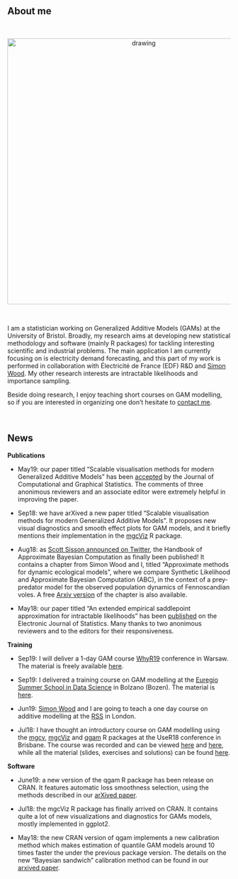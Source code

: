 
<br>

## About me

<br>

<center>
<img src="me_serious.jpg" alt="drawing" style="width:600px;"/> 
</center>

<br>

I am a statistician working on Generalized Additive Models (GAMs) at the University of Bristol. Broadly, my research aims at developing new statistical methodology and software (mainly R packages) for tackling interesting scientific and industrial problems. The main application I am currently focusing on is electricity demand forecasting, and this part of my work is performed in collaboration with Électricité de France (EDF) R&D and [Simon Wood](https://people.maths.bris.ac.uk/~sw15190/). My other research interests are intractable likelihoods and importance sampling. 

Beside doing research, I enjoy teaching short courses on GAM modelling, so if you are interested in organizing one don't hesitate to [contact me](mailto:matteo.fasiolo@gmail.com).

<br>


## News

**Publications**

  - May19: our paper titled "Scalable visualisation methods for modern Generalized Additive Models" has been [accepted](https://www.tandfonline.com/doi/full/10.1080/10618600.2019.1629942) by the Journal of Computational and Graphical Statistics. The comments of three anonimous reviewers and an associate editor were extremely helpful in improving the paper.

  - Sep18: we have arXived a new paper titled "Scalable visualisation methods for modern Generalized Additive Models". It proposes new visual diagnostics and smooth effect plots for GAM models, and it briefly mentions their implementation in the [mgcViz](https://mfasiolo.github.io/mgcViz/index.html) R package.

  - Aug18: as [Scott Sisson announced on Twitter](https://twitter.com/ABC_Research/status/1032218764719214592), the Handbook of Approximate Bayesian Computation as finally been published! It contains a chapter from Simon Wood and I, titled "Approximate methods for dynamic ecological models", where we compare Synthetic Likelihood and Approximate Bayesian Computation (ABC), in the context of a prey-predator model for the observed population dynamics of Fennoscandian voles. A free [Arxiv version](https://arxiv.org/abs/1511.02644) of the chapter is also available.
  
  - May18: our paper titled "An extended empirical saddlepoint approximation for intractable likelihoods" has been [published](https://projecteuclid.org/euclid.ejs/1527300140) on the Electronic Journal of Statistics. Many thanks to two anonimous reviewers and to the editors for their responsiveness.   

**Training**  

  - Sep19: I will deliver a 1-day GAM course [WhyR19](http://whyr.pl/2019/) conference in Warsaw. The material is freely available [here](https://github.com/mfasiolo/workshop_WARSAW19).  

  - Sep19: I delivered a training course on GAM modelling at the [Euregio Summer School in Data Science](https://dsrschools19.events.unibz.it/program/) in Bolzano (Bozen). The material is [here](https://github.com/mfasiolo/workshop_BOZEN19).  

  - Jun19: [Simon Wood](https://people.maths.bris.ac.uk/~sw15190/) and I are going to teach a one day course on additive modelling at the [RSS](https://www.rss.org.uk/RSS/Training/Public_courses/RSS/pro_dev/RSS_training_courses_sub/public_training.aspx?hkey=80752d6b-205c-4865-8068-ab827079ced2) in London.  

  - Jul18: I have thought an introductory course on GAM modelling using the [mgcv](https://cran.r-project.org/web/packages/mgcv/index.html), [mgcViz](https://mfasiolo.github.io/mgcViz/index.html) and [qgam](http://mfasiolo.github.io/qgam/) R packages at the UseR18 conference in Brisbane. The course was recorded and can be viewed [here](https://www.youtube.com/watch?v=a6sTwkQGt3E&t=50s) and [here](https://www.youtube.com/watch?v=44UUBuF9RFM), while all the material (slides, exercises and solutions) can be found [here](https://github.com/mfasiolo/workshop_UseR18).  

**Software**

  - June19: a new version of the qgam R package has been release on CRAN. It features automatic loss smoothness selection, using the methods described in our [arXived paper](https://arxiv.org/abs/1707.03307).

  - Jul18: the mgcViz R package has finally arrived on CRAN. It contains quite a lot of new visualizations and diagnostics for GAMs models, mostly implemented in ggplot2. 
  
  - May18: the new CRAN version of qgam implements a new calibration method which makes estimation of quantile GAM models around 10 times faster the under the previous package version. The details on the new "Bayesian sandwich" calibration method can be found in our [arxived paper](https://arxiv.org/abs/1707.03307).
